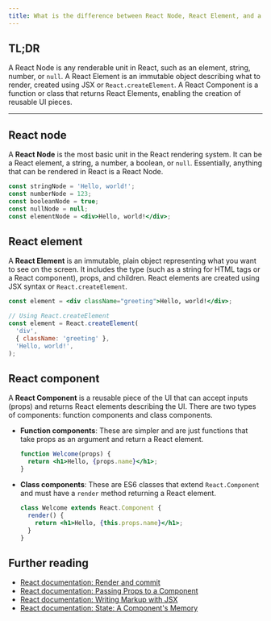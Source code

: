```yaml
---
title: What is the difference between React Node, React Element, and a React Component?
---
```


## TL;DR

A React Node is any renderable unit in React, such as an element, string, number, or `null`. A React Element is an immutable object describing what to render, created using JSX or `React.createElement`. A React Component is a function or class that returns React Elements, enabling the creation of reusable UI pieces.

---

## React node

A **React Node** is the most basic unit in the React rendering system. It can be a React element, a string, a number, a boolean, or `null`. Essentially, anything that can be rendered in React is a React Node.

```jsx
const stringNode = 'Hello, world!';
const numberNode = 123;
const booleanNode = true;
const nullNode = null;
const elementNode = <div>Hello, world!</div>;
```

## React element

A **React Element** is an immutable, plain object representing what you want to see on the screen. It includes the type (such as a string for HTML tags or a React component), props, and children. React elements are created using JSX syntax or `React.createElement`.

```jsx
const element = <div className="greeting">Hello, world!</div>;

// Using React.createElement
const element = React.createElement(
  'div',
  { className: 'greeting' },
  'Hello, world!',
);
```

## React component

A **React Component** is a reusable piece of the UI that can accept inputs (props) and returns React elements describing the UI. There are two types of components: function components and class components.

- **Function components**: These are simpler and are just functions that take props as an argument and return a React element.

  ```jsx
  function Welcome(props) {
    return <h1>Hello, {props.name}</h1>;
  }
  ```

- **Class components**: These are ES6 classes that extend `React.Component` and must have a `render` method returning a React element.
  ```jsx
  class Welcome extends React.Component {
    render() {
      return <h1>Hello, {this.props.name}</h1>;
    }
  }
  ```

## Further reading

- [React documentation: Render and commit](https://react.dev/learn/render-and-commit)
- [React documentation: Passing Props to a Component](https://react.dev/learn/passing-props-to-a-component)
- [React documentation: Writing Markup with JSX](https://react.dev/learn/writing-markup-with-jsx)
- [React documentation: State: A Component's Memory](https://react.dev/learn/state-a-components-memory)
